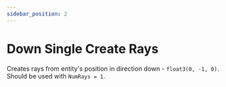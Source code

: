 ```yaml
---
sidebar_position: 2
---
```



# Down Single Create Rays

Creates rays from entity's position in direction down - `float3(0, -1, 0)`. Should be used with `NumRays = 1`.